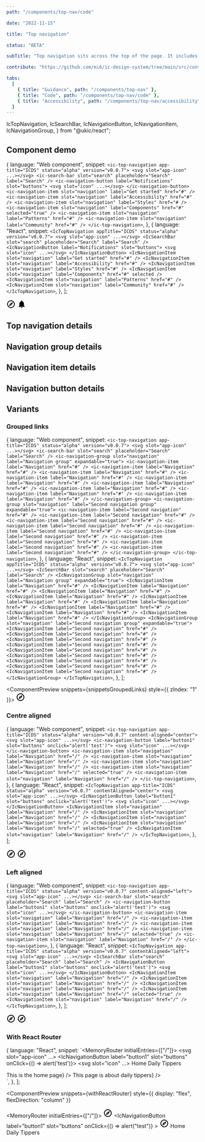 ```yaml
---
path: "/components/top-nav/code"

date: "2022-11-15"

title: "Top navigation"

status: "BETA"

subTitle: "Top navigation sits across the top of the page. It includes the app name, search bar, main navigation and secondary links."

contribute: "https://github.com/mi6/ic-design-system/tree/main/src/content/structured/components/top-navigation"

tabs:
  [
    { title: "Guidance", path: "/components/top-nav" },
    { title: "Code", path: "/components/top-nav/code" },
    { title: "Accessibility", path: "/components/top-nav/accessibility" },
  ]
---
```


  IcTopNavigation,
  IcSearchBar,
  IcNavigationButton,
  IcNavigationItem,
  IcNavigationGroup,
} from "@ukic/react";


## Component demo

  {
    language: "Web component",
    snippet: `<ic-top-navigation app-title="ICDS" status="alpha" version="v0.0.7">
  <svg slot="app-icon" ...></svg>
  <ic-search-bar slot="search" placeholder="Search" label="Search" />
  <ic-navigation-button label="Notifications" slot="buttons">
    <svg slot="icon" ...></svg>
  </ic-navigation-button>
  <ic-navigation-item slot="navigation" label="Get started" href="#" />
  <ic-navigation-item slot="navigation" label="Accessibility" href="#" />
  <ic-navigation-item slot="navigation" label="Styles" href="# />
  <ic-navigation-item slot="navigation" label="Components" href="#" selected="true" />
  <ic-navigation-item slot="navigation" label="Patterns" href="#" />
  <ic-navigation-item slot="navigation" label="Community" href="#" />
</ic-top-navigation>`,
  },
  {
    language: "React",
    snippet: `<IcTopNavigation appTitle="ICDS" status="alpha" version="v0.0.7">
  <svg slot="app-icon" ...></svg>
  <IcSearchBar slot="search" placeholder="Search" label="Search" />
  <IcNavigationButton label="Notifications" slot="buttons">
    <svg slot="icon" ...></svg>
  </IcNavigationButton>
  <IcNavigationItem slot="navigation" label="Get started" href="#" />
  <IcNavigationItem slot="navigation" label="Accessibility" href="#" />
  <IcNavigationItem slot="navigation" label="Styles" href="#" />
  <IcNavigationItem slot="navigation" label="Components" href="#" selected />
  <IcNavigationItem slot="navigation" label="Patterns" href="#" />
  <IcNavigationItem slot="navigation" label="Community" href="#" />
</IcTopNavigation>`,
  },
];

<ComponentPreview snippets={snippetsDefault}>
  <IcTopNavigation appTitle="ICDS" status="alpha" version="v0.0.7">
    <svg
      slot="app-icon"
      xmlns="http://www.w3.org/2000/svg"
      height="24px"
      viewBox="0 0 24 24"
      width="24px"
      fill="#000000"
    >
      <path d="M0 0h24v24H0V0z" fill="none" />
      <path d="M12 2C6.48 2 2 6.48 2 12s4.48 10 10 10 10-4.48 10-10S17.52 2 12 2zm0 18c-4.41 0-8-3.59-8-8s3.59-8 8-8 8 3.59 8 8-3.59 8-8 8zm-5.5-2.5l7.51-3.49L17.5 6.5 9.99 9.99 6.5 17.5zm5.5-6.6c.61 0 1.1.49 1.1 1.1s-.49 1.1-1.1 1.1-1.1-.49-1.1-1.1.49-1.1 1.1-1.1z" />
    </svg>
    <IcSearchBar slot="search" placeholder="Search" label="Search" />
    <IcNavigationButton label="Notifications" slot="buttons">
      <svg
        slot="icon"
        xmlns="http://www.w3.org/2000/svg"
        height="24px"
        viewBox="0 0 24 24"
        width="24px"
        fill="#000000"
      >
        <path d="M12 22c1.1 0 2-.9 2-2h-4c0 1.1.89 2 2 2zm6-6v-5c0-3.07-1.64-5.64-4.5-6.32V4c0-.83-.67-1.5-1.5-1.5s-1.5.67-1.5 1.5v.68C7.63 5.36 6 7.92 6 11v5l-2 2v1h16v-1l-2-2z" />
      </svg>
    </IcNavigationButton>
    <IcNavigationItem slot="navigation" label="Get started" href="#" />
    <IcNavigationItem slot="navigation" label="Accessibility" href="#" />
    <IcNavigationItem slot="navigation" label="Styles" href="#" />
    <IcNavigationItem
      slot="navigation"
      label="Components"
      href="#"
      selected="true"
    />
    <IcNavigationItem slot="navigation" label="Patterns" href="#" />
    <IcNavigationItem slot="navigation" label="Community" href="#" />
  </IcTopNavigation>
</ComponentPreview>

## Top navigation details

<ComponentDetails component="ic-top-navigation" />

## Navigation group details

<ComponentDetails component="ic-navigation-group" />

## Navigation item details

<ComponentDetails component="ic-navigation-item" />

## Navigation button details

<ComponentDetails component="ic-navigation-button" />

## Variants

### Grouped links

  {
    language: "Web component",
    snippet: `<ic-top-navigation app-title="ICDS" status="alpha" version="v0.0.7">
  <svg slot="app-icon" ...></svg>
  <ic-search-bar slot="search" placeholder="Search" label="Search" />
  <ic-navigation-group slot="navigation" label="Navigation group" expandable="true">
      <ic-navigation-item label="Navigation" href="#" />
      <ic-navigation-item label="Navigation" href="#" />
      <ic-navigation-item label="Navigation" href="#" />
      <ic-navigation-item label="Navigation" href="#" />
      <ic-navigation-item label="Navigation" href="#" />
      <ic-navigation-item label="Navigation" href="#" />
      <ic-navigation-item label="Navigation" href="#" />
      <ic-navigation-item label="Navigation" href="#" />
      <ic-navigation-item label="Navigation" href="#" />
    </ic-navigation-group>
    <ic-navigation-group slot="navigation" label="Second navigation group" expandable="true">
      <ic-navigation-item label="Second navigation" href="#" />
      <ic-navigation-item label="Second navigation" href="#" />
      <ic-navigation-item label="Second navigation" href="#" />
      <ic-navigation-item label="Second navigation" href="#" />
      <ic-navigation-item label="Second navigation" href="#" />
      <ic-navigation-item label="Second navigation" href="#" />
      <ic-navigation-item label="Second navigation" href="#" />
      <ic-navigation-item label="Second navigation" href="#" />
      <ic-navigation-item label="Second navigation" href="#" />
    </ic-navigation-group>
</ic-top-navigation>`,
  },
  {
    language: "React",
    snippet: `<IcTopNavigation appTitle="ICDS" status="alpha" version="v0.0.7">
  <svg slot="app-icon" ...></svg>
  <IcSearchBar slot="search" placeholder="Search" label="Search" />
  <IcNavigationGroup slot="navigation" label="Navigation group" expandable="true">
    <IcNavigationItem label="Navigation" href="#" />
    <IcNavigationItem label="Navigation" href="#" />
    <IcNavigationItem label="Navigation" href="#" />
    <IcNavigationItem label="Navigation" href="#" />
    <IcNavigationItem label="Navigation" href="#" />
    <IcNavigationItem label="Navigation" href="#" />
    <IcNavigationItem label="Navigation" href="#" />
    <IcNavigationItem label="Navigation" href="#" />
    <IcNavigationItem label="Navigation" href="#" />
  </IcNavigationGroup>
  <IcNavigationGroup slot="navigation" label="Second navigation group" expandable="true">
    <IcNavigationItem label="Second navigation" href="#" />
    <IcNavigationItem label="Second navigation" href="#" />
    <IcNavigationItem label="Second navigation" href="#" />
    <IcNavigationItem label="Second navigation" href="#" />
    <IcNavigationItem label="Second navigation" href="#" />
    <IcNavigationItem label="Second navigation" href="#" />
    <IcNavigationItem label="Second navigation" href="#" />
    <IcNavigationItem label="Second navigation" href="#" />
    <IcNavigationItem label="Second navigation" href="#" />
  </IcNavigationGroup>
</IcTopNavigation>`,
  },
];

<ComponentPreview snippets={snippetsGroupedLinks} style={{ zIndex: "1" }}>
  <IcTopNavigation appTitle="ICDS" status="alpha" version="v0.0.7">
    <svg
      slot="app-icon"
      xmlns="http://www.w3.org/2000/svg"
      height="24px"
      viewBox="0 0 24 24"
      width="24px"
      fill="#000000"
    >
      <path d="M0 0h24v24H0V0z" fill="none" />
      <path d="M12 2C6.48 2 2 6.48 2 12s4.48 10 10 10 10-4.48 10-10S17.52 2 12 2zm0 18c-4.41 0-8-3.59-8-8s3.59-8 8-8 8 3.59 8 8-3.59 8-8 8zm-5.5-2.5l7.51-3.49L17.5 6.5 9.99 9.99 6.5 17.5zm5.5-6.6c.61 0 1.1.49 1.1 1.1s-.49 1.1-1.1 1.1-1.1-.49-1.1-1.1.49-1.1 1.1-1.1z" />
    </svg>
    <IcSearchBar slot="search" placeholder="Search" label="Search" />
    <IcNavigationGroup
      slot="navigation"
      label="Navigation group"
      expandable="true"
    >
      <IcNavigationItem label="Navigation" href="#" />
      <IcNavigationItem label="Navigation" href="#" />
      <IcNavigationItem label="Navigation" href="#" />
      <IcNavigationItem label="Navigation" href="#" />
      <IcNavigationItem label="Navigation" href="#" />
      <IcNavigationItem label="Navigation" href="#" />
      <IcNavigationItem label="Navigation" href="#" />
      <IcNavigationItem label="Navigation" href="#" />
      <IcNavigationItem label="Navigation" href="#" />
    </IcNavigationGroup>
    <IcNavigationGroup
      slot="navigation"
      label="Second navigation group"
      expandable="true"
    >
      <IcNavigationItem label="Second navigation" href="#" />
      <IcNavigationItem label="Second navigation" href="#" />
      <IcNavigationItem label="Second navigation" href="#" />
      <IcNavigationItem label="Second navigation" href="#" />
      <IcNavigationItem label="Second navigation" href="#" />
      <IcNavigationItem label="Second navigation" href="#" />
      <IcNavigationItem label="Second navigation" href="#" />
      <IcNavigationItem label="Second navigation" href="#" />
      <IcNavigationItem label="Second navigation" href="#" />
    </IcNavigationGroup>
  </IcTopNavigation>
</ComponentPreview>

### Centre aligned

  {
    language: "Web component",
    snippet: `<ic-top-navigation app-title="ICDS" status="alpha" version="v0.0.7" content-aligned="center">
  <svg slot="app-icon" ...></svg>
  <ic-navigation-button label="button1" slot="buttons" onclick="alert('test')">
    <svg slot="icon" ...></svg>
  </ic-navigation-button>
  <ic-navigation-item slot="navigation" label="Navigation" href="/" />
  <ic-navigation-item slot="navigation" label="Navigation" href="/" />
  <ic-navigation-item slot="navigation" label="Navigation" href="/" />
  <ic-navigation-item slot="navigation" label="Navigation" href="/" selected="true" />
  <ic-navigation-item slot="navigation" label="Navigation" href="/" />
</ic-top-navigation>`,
  },
  {
    language: "React",
    snippet: `<IcTopNavigation app-title="ICDS" status="alpha" version="v0.0.7" contentAligned="center">
  <svg slot="app-icon" ...></svg>
  <IcNavigationButton label="button1" slot="buttons" onclick="alert('test')">
    <svg slot="icon" ...></svg>
  </IcNavigationButton>
  <IcNavigationItem slot="navigation" label="Navigation" href="/" />
  <IcNavigationItem slot="navigation" label="Navigation" href="/" />
  <IcNavigationItem slot="navigation" label="Navigation" href="/" />
  <IcNavigationItem slot="navigation" label="Navigation" href="/" selected="true" />
  <IcNavigationItem slot="navigation" label="Navigation" href="/" />
</IcTopNavigation>`,
  },
];

<ComponentPreview snippets={snippetsCentreAligned}>
  <IcTopNavigation
    app-title="ICDS"
    status="alpha"
    version="v0.0.7"
    contentAligned="center"
  >
    <svg
      slot="app-icon"
      xmlns="http://www.w3.org/2000/svg"
      height="24px"
      viewBox="0 0 24 24"
      width="24px"
      fill="#000000"
    >
      <path d="M0 0h24v24H0V0z" fill="none" />
      <path d="M12 2C6.48 2 2 6.48 2 12s4.48 10 10 10 10-4.48 10-10S17.52 2 12 2zm0 18c-4.41 0-8-3.59-8-8s3.59-8 8-8 8 3.59 8 8-3.59 8-8 8zm-5.5-2.5l7.51-3.49L17.5 6.5 9.99 9.99 6.5 17.5zm5.5-6.6c.61 0 1.1.49 1.1 1.1s-.49 1.1-1.1 1.1-1.1-.49-1.1-1.1.49-1.1 1.1-1.1z" />
    </svg>
    <IcNavigationButton label="button1" slot="buttons" onclick="alert('test')">
      <svg
        slot="icon"
        xmlns="http://www.w3.org/2000/svg"
        height="24px"
        viewBox="0 0 24 24"
        width="24px"
        fill="#000000"
      >
        <path d="M0 0h24v24H0V0z" fill="none" />
        <path d="M12 2C6.48 2 2 6.48 2 12s4.48 10 10 10 10-4.48 10-10S17.52 2 12 2zm0 18c-4.41 0-8-3.59-8-8s3.59-8 8-8 8 3.59 8 8-3.59 8-8 8zm-5.5-2.5l7.51-3.49L17.5 6.5 9.99 9.99 6.5 17.5zm5.5-6.6c.61 0 1.1.49 1.1 1.1s-.49 1.1-1.1 1.1-1.1-.49-1.1-1.1.49-1.1 1.1-1.1z" />
      </svg>
    </IcNavigationButton>
    <IcNavigationItem slot="navigation" label="Navigation" href="/" />
    <IcNavigationItem slot="navigation" label="Navigation" href="/" />
    <IcNavigationItem slot="navigation" label="Navigation" href="/" />
    <IcNavigationItem
      slot="navigation"
      label="Navigation"
      href="/"
      selected="true"
    />
    <IcNavigationItem slot="navigation" label="Navigation" href="/" />
  </IcTopNavigation>
</ComponentPreview>

### Left aligned

  {
    language: "Web component",
    snippet: `<ic-top-navigation app-title="ICDS" status="alpha" version="v0.0.7" content-aligned="left">
  <svg slot="app-icon" ...></svg>
  <ic-search-bar slot="search" placeholder="Search" label="Search" />
  <ic-navigation-button label="button1" slot="buttons" onclick="alert('test')">
    <svg slot="icon" ...></svg>
  </ic-navigation-button>
  <ic-navigation-item slot="navigation" label="Navigation" href="/" />
  <ic-navigation-item slot="navigation" label="Navigation" href="/" />
  <ic-navigation-item slot="navigation" label="Navigation" href="/" />
  <ic-navigation-item slot="navigation" label="Navigation" href="/" selected="true" />
  <ic-navigation-item slot="navigation" label="Navigation" href="/" />
</ic-top-navigation>`,
  },
  {
    language: "React",
    snippet: `<IcTopNavigation app-title="ICDS" status="alpha" version="v0.0.7" contentAligned="left">
  <svg slot="app-icon" ...></svg>
  <IcSearchBar slot="search" placeholder="Search" label="Search" />
  <IcNavigationButton label="button1" slot="buttons" onclick="alert('test')">
    <svg slot="icon" ...></svg>
  </IcNavigationButton>
  <IcNavigationItem slot="navigation" label="Navigation" href="/" />
  <IcNavigationItem slot="navigation" label="Navigation" href="/" />
  <IcNavigationItem slot="navigation" label="Navigation" href="/" />
  <IcNavigationItem slot="navigation" label="Navigation" href="/" selected="true" />
  <IcNavigationItem slot="navigation" label="Navigation" href="/" />
</IcTopNavigation>`,
  },
];

<ComponentPreview snippets={snippetsLeftAligned}>
  <IcTopNavigation
    app-title="ICDS"
    status="alpha"
    version="v0.0.7"
    contentAligned="left"
  >
    <svg
      slot="app-icon"
      xmlns="http://www.w3.org/2000/svg"
      height="24px"
      viewBox="0 0 24 24"
      width="24px"
      fill="#000000"
    >
      <path d="M0 0h24v24H0V0z" fill="none" />
      <path d="M12 2C6.48 2 2 6.48 2 12s4.48 10 10 10 10-4.48 10-10S17.52 2 12 2zm0 18c-4.41 0-8-3.59-8-8s3.59-8 8-8 8 3.59 8 8-3.59 8-8 8zm-5.5-2.5l7.51-3.49L17.5 6.5 9.99 9.99 6.5 17.5zm5.5-6.6c.61 0 1.1.49 1.1 1.1s-.49 1.1-1.1 1.1-1.1-.49-1.1-1.1.49-1.1 1.1-1.1z" />
    </svg>
    <IcSearchBar slot="search" placeholder="Search" label="Search" />
    <IcNavigationButton label="button1" slot="buttons" onclick="alert('test')">
      <svg
        slot="icon"
        xmlns="http://www.w3.org/2000/svg"
        height="24px"
        viewBox="0 0 24 24"
        width="24px"
        fill="#000000"
      >
        <path d="M0 0h24v24H0V0z" fill="none" />
        <path d="M12 2C6.48 2 2 6.48 2 12s4.48 10 10 10 10-4.48 10-10S17.52 2 12 2zm0 18c-4.41 0-8-3.59-8-8s3.59-8 8-8 8 3.59 8 8-3.59 8-8 8zm-5.5-2.5l7.51-3.49L17.5 6.5 9.99 9.99 6.5 17.5zm5.5-6.6c.61 0 1.1.49 1.1 1.1s-.49 1.1-1.1 1.1-1.1-.49-1.1-1.1.49-1.1 1.1-1.1z" />
      </svg>
    </IcNavigationButton>
    <IcNavigationItem slot="navigation" label="Navigation" href="/" />
    <IcNavigationItem slot="navigation" label="Navigation" href="/" />
    <IcNavigationItem slot="navigation" label="Navigation" href="/" />
    <IcNavigationItem
      slot="navigation"
      label="Navigation"
      href="/"
      selected="true"
    />
    <IcNavigationItem slot="navigation" label="Navigation" href="/" />
  </IcTopNavigation>
</ComponentPreview>

### With React Router

  {
    language: "React",
    snippet: `<MemoryRouter initialEntries={["/"]}>
  <IcTopNavigation appTitle="ICDS" status="alpha" version="v0.0.7">
    <svg slot="app-icon" ...></svg>
    <IcSearchBar slot="search" placeholder="Search" label="Search" />
    <IcNavigationButton label="button1" slot="buttons" onClick={() => alert('test')}>
      <svg slot="icon" ...></svg>
    </IcNavigationButton>
    <IcNavigationItem slot="navigation">
      <NavLink to="/" slot="navigation-item">Home</NavLink>
    </IcNavigationItem>
    <IcNavigationItem slot="navigation">
      <NavLink to="/daily-tippers" slot="navigation-item">Daily Tippers</NavLink>
    </IcNavigationItem>
  </IcTopNavigation>
  <main>
    <IcSectionContainer style={{padding: "16px"}}>
      <Routes>
        <Route path="/" element={() => <IcTypography>This is the home page</IcTypography>} />
        <Route path="/daily-tippers" element={() => <IcTypography>This page is about daily tippers</IcTypography>} />
      </Routes>
    </IcSectionContainer>
  </main>
</MemoryRouter>
    `,
  },
];

<ComponentPreview
  snippets={withReactRouter}
  style={{ display: "flex", flexDirection: "column" }}
>
  <MemoryRouter initialEntries={["/"]}>
    <IcTopNavigation appTitle="ICDS" status="alpha" version="v0.0.7">
      <svg
        slot="app-icon"
        xmlns="http://www.w3.org/2000/svg"
        height="24px"
        viewBox="0 0 24 24"
        width="24px"
        fill="#000000"
      >
        <path d="M0 0h24v24H0V0z" fill="none" />
        <path d="M12 2C6.48 2 2 6.48 2 12s4.48 10 10 10 10-4.48 10-10S17.52 2 12 2zm0 18c-4.41 0-8-3.59-8-8s3.59-8 8-8 8 3.59 8 8-3.59 8-8 8zm-5.5-2.5l7.51-3.49L17.5 6.5 9.99 9.99 6.5 17.5zm5.5-6.6c.61 0 1.1.49 1.1 1.1s-.49 1.1-1.1 1.1-1.1-.49-1.1-1.1.49-1.1 1.1-1.1z" />
      </svg>
      <IcSearchBar slot="search" placeholder="Search" label="Search" />
      <IcNavigationButton
        label="button1"
        slot="buttons"
        onClick={() => alert("test")}
      >
        <svg
          slot="icon"
          xmlns="http://www.w3.org/2000/svg"
          height="24px"
          viewBox="0 0 24 24"
          width="24px"
          fill="#000000"
        >
          <path d="M0 0h24v24H0V0z" fill="none" />
          <path d="M12 2C6.48 2 2 6.48 2 12s4.48 10 10 10 10-4.48 10-10S17.52 2 12 2zm0 18c-4.41 0-8-3.59-8-8s3.59-8 8-8 8 3.59 8 8-3.59 8-8 8zm-5.5-2.5l7.51-3.49L17.5 6.5 9.99 9.99 6.5 17.5zm5.5-6.6c.61 0 1.1.49 1.1 1.1s-.49 1.1-1.1 1.1-1.1-.49-1.1-1.1.49-1.1 1.1-1.1z" />
        </svg>
      </IcNavigationButton>
      <IcNavigationItem slot="navigation">
        <NavLink to="/" slot="navigation-item">
          Home
        </NavLink>
      </IcNavigationItem>
      <IcNavigationItem slot="navigation">
        <NavLink to="/daily-tippers" slot="navigation-item">
          Daily Tippers
        </NavLink>
      </IcNavigationItem>
    </IcTopNavigation>
  </MemoryRouter>
</ComponentPreview>

